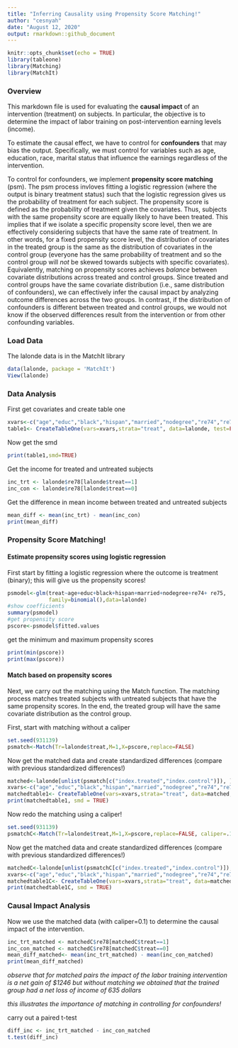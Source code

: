 ```yaml
---
title: "Inferring Causality using Propensity Score Matching!"
author: "cesnyah"
date: "August 12, 2020"
output: rmarkdown::github_document
---
```


```r
knitr::opts_chunk$set(echo = TRUE)
library(tableone)
library(Matching)
library(MatchIt)
```

### Overview
This markdown file is used for evaluating the **causal impact** of an intervention (treatment) on subjects. In particular, the objective is to determine the impact of labor training on post-intervention earning levels (income).

To estimate the causal effect, we have to control for **confounders** that may bias the output. Specifically, we must control for variables such as age, education, race, marital status that influence the earnings regardless of the intervention.

To control for confounders, we implement **propensity score matching** (psm). The psm process invloves fitting a logistic regression (where the output is binary treatment status) such that the logistic regression gives us the probability of treatment for each subject. The propensity score is defined as the probability of treatment given the covariates. Thus, subjects with the same propensity score are equally likely to have been treated. This implies that if we isolate a specific propensity score level, then we are effectively considering subjects that have the same rate of treatment. In other words, for a fixed propensity score level, the distribution of covariates in the treated group is the same as the distribution of covariates in the control group (everyone has the same probability of treatment and so the control group will *not* be skewed towards subjects with specific covariates). Equivalently, matching on propensity scores achieves *balance* between covariate distributions across treated and control groups. Since treated and control groups have the same covariate distribution (i.e., same distribution of confounders), we can effectively infer the causal impact by analyzing outcome differences across the two groups. In contrast, if the distribution of confounders is different between treated and control groups, we would not know if the observed differences result from the intervention or from other confounding variables.


### Load Data
The lalonde data is in the MatchIt library

```r
data(lalonde, package = 'MatchIt')
View(lalonde)
```

### Data Analysis

First get covariates and create table one
```r
xvars<-c("age","educ","black","hispan","married","nodegree","re74","re75")
table1<- CreateTableOne(vars=xvars,strata="treat", data=lalonde, test=FALSE)

```

Now get the smd
```r
print(table1,smd=TRUE)
```


Get the income for treated and untreated subjects
```r
inc_trt <- lalonde$re78[lalonde$treat==1]
inc_con <- lalonde$re78[lalonde$treat==0]
```

Get the difference in mean income between treated and untreated subjects
```r
mean_diff <- mean(inc_trt) - mean(inc_con)
print(mean_diff)
```


### Propensity Score Matching!

#### Estimate propensity scores using logistic regression
First start by fitting a logistic regression where the outcome is treatment (binary); this will give us the propensity scores!
```r
psmodel<-glm(treat~age+educ+black+hispan+married+nodegree+re74+ re75,
             family=binomial(),data=lalonde)
#show coefficients
summary(psmodel)
#get propensity score
pscore<-psmodel$fitted.values

```

get the minimum and maximum propensity scores
```r
print(min(pscore))
print(max(pscore))

```

#### Match based on propensity scores
Next, we carry out the matching using the Match function. The matching process matches treated subjects with untreated subjects that have the same propensity scores. In the end, the treated group will have the same covariate distribution as the control group. 

First, start with matching without a caliper
```r
set.seed(931139)
psmatch<-Match(Tr=lalonde$treat,M=1,X=pscore,replace=FALSE)

```

Now get the matched data and create standardized differences (compare with previous standardized differences!)

```r
matched<-lalonde[unlist(psmatch[c("index.treated","index.control")]), ]
xvars<-c("age","educ","black","hispan","married","nodegree","re74","re75")
matchedtable1<- CreateTableOne(vars=xvars,strata="treat", data=matched, test=FALSE)
print(matchedtable1, smd = TRUE)
```


Now redo the matching using a caliper!
```r
set.seed(931139)
psmatchC<-Match(Tr=lalonde$treat,M=1,X=pscore,replace=FALSE, caliper=.1)

```

Now get the matched data and create standardized differences (compare with previous standardized differences!)

```r
matchedC<-lalonde[unlist(psmatchC[c("index.treated","index.control")]), ]
xvars<-c("age","educ","black","hispan","married","nodegree","re74","re75")
matchedtable1C<- CreateTableOne(vars=xvars,strata="treat", data=matchedC, test=FALSE)
print(matchedtable1C, smd = TRUE)
```


### Causal Impact Analysis
Now we use the matched data (with caliper=0.1) to determine the causal impact of the intervention.

```r
inc_trt_matched <- matchedC$re78[matchedC$treat==1]
inc_con_matched <- matchedC$re78[matchedC$treat==0]
mean_diff_matched<- mean(inc_trt_matched) - mean(inc_con_matched)
print(mean_diff_matched)
```

*observe that for matched pairs the impact of the labor training intervention is a net gain of $1246 but without matching we obtained that the trained group had a net loss of income of 635 dollars*

*this illustrates the importance of matching in controlling for confounders!*

carry out a paired t-test
```r
diff_inc <- inc_trt_matched - inc_con_matched
t.test(diff_inc)
```
